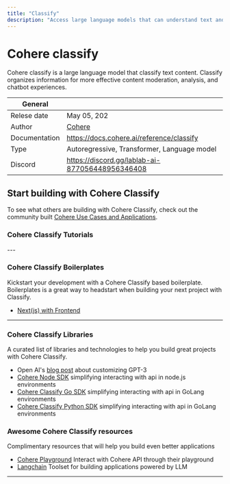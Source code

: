 ```yaml
---
title: "Classify"
description: "Access large language models that can understand text and take appropriate action — like highlight a post that violates your community guidelines, or trigger accurate chatbot responses. Just set your parameters, and Classify will do the rest."
---
```


# Cohere classify
Cohere classify is a large language model that classify text content. 
Classify organizes information for more effective content moderation, analysis, and chatbot experiences.


| General  |  |
| --- | --- |
| Relese date |  May 05, 202 |
| Author | [Cohere](https://lablab.ai/tech/cohere/)  |
| Documentation | https://docs.cohere.ai/reference/classify |
| Type | Autoregressive, Transformer, Language model |
| Discord | https://discord.gg/lablab-ai-877056448956346408 |

## Start building with Cohere Classify
To see what others are building with Cohere Classify, check out the community built [Cohere Use Cases and Applications](/apps/tech/cohere).


### Cohere Classify Tutorials
<TechTutorials/>
---


### Cohere Classify Boilerplates
Kickstart your development with a Cohere Classify based boilerplate. Boilerplates is a great way to headstart when building your next project with Classify.

* [Next(js) with Frontend]([https://github.com/belay-labs/gpt-explorer](https://github.com/lablab-ai/nextjs-cohere-boilerplate))


---

### Cohere Classify Libraries
A curated list of libraries and technologies to help you build great projects with Cohere Classify.

* Open AI's [blog post](https://openai.com/blog/customized-gpt-3/) about customizing GPT-3
* [Cohere Node SDK](https://github.com/cohere-ai/cohere-node) simplifying interacting with api in node.js environments
* [Cohere Classify Go SDK](https://github.com/cohere-ai/cohere-go) simplifying interacting with api in GoLang environments
* [Cohere Classify Python SDK](https://github.com/cohere-ai/cohere-python) simplifying interacting with api in GoLang environments


### Awesome Cohere Classify resources 
Complimentary resources that will help you build even better applications
* [Cohere Playground](https://dashboard.cohere.ai/playground/generate) Interact with Cohere API through their playground
* [Langchain](https://lablab.ai/tech/langchain) Toolset for building applications powered by LLM 

---
